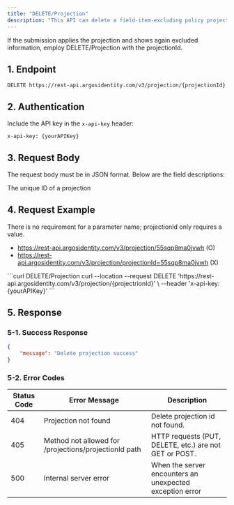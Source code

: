 ```yaml
---
title: "DELETE/Projection"
description: "This API can delete a field-item-excluding policy projection."
---
```


<Note>
  If the submission applies the projection and shows again excluded information, employ DELETE/Projection with the projectionId.
</Note>

## 1. Endpoint

```text DELETE/projection
DELETE https://rest-api.argosidentity.com/v3/projection/{projectionId}
```

## 2. Authentication

Include the API key in the `x-api-key` header:

```text x-api-key
x-api-key: {yourAPIKey}
```

## 3. Request Body

The request body must be in JSON format. Below are the field descriptions:

<ResponseField name="projectionId" type="string" required>
  The unique ID of a projection
</ResponseField>

## 4. Request Example
<Warning>
  There is no requirement for a parameter name; projectionId only requires a value.

  - https://rest-api.argosidentity.com/v3/projection/55sqp8ma0jvwh (O)
  - https://rest-api.argosidentity.com/v3/projection/projectionId=55sqp8ma0jvwh (X)
</Warning>
```curl DELETE/Projection
curl --location --request DELETE 'https://rest-api.argosidentity.com/v3/projection/{projectrionId}' \
--header 'x-api-key: {yourAPIKey}'
```

## 5. Response

### 5-1. Success Response

<CodeGroup>

```json result-delete-projection.json
{
    "message": "Delete projection success"
}
```

</CodeGroup>

### 5-2. Error Codes

| Status Code | Error Message                                         | Description                                              |
| ----------- | ----------------------------------------------------- | -------------------------------------------------------- |
| 404         | Projection not found                                  | Delete projection id not found.                          |
| 405         | Method not allowed for /projections/projectionId path | HTTP requests (PUT, DELETE, etc.) are not GET or POST.   |
| 500         | Internal server error                                 | When the server encounters an unexpected exception error |